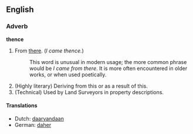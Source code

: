 ==English==

===Adverb===
'''thence'''
# From [[there]].  (''I came thence.'')
#:This word is unusual in modern usage; the more common phrase would be ''I came from there''.  It is more often encountered in older works, or when used poetically.
# (Highly literary) Deriving from this or as a result of this.
# (Technical) Used by Land Surveyors in property descriptions.

====Translations====
*Dutch: [[daarvandaan]]
*German: [[daher]]